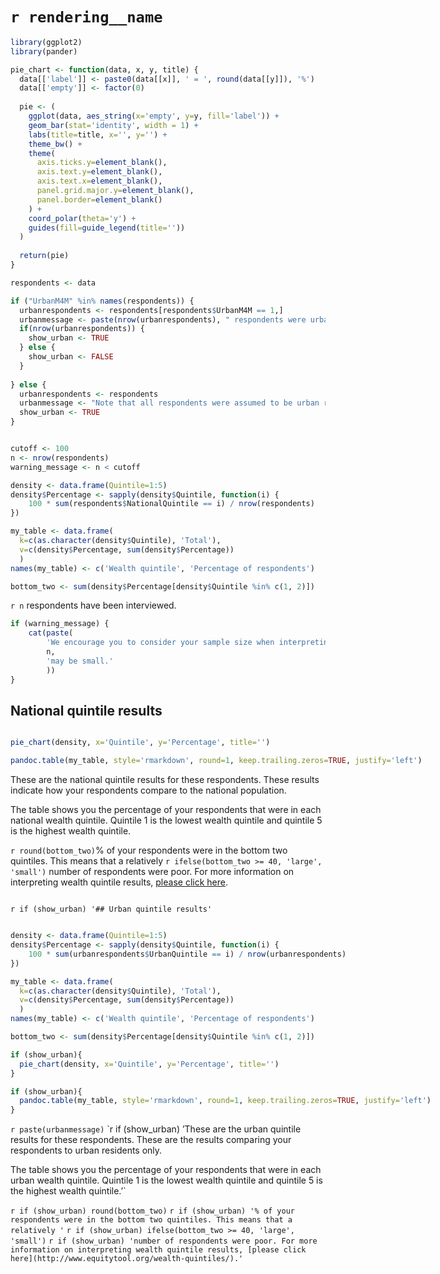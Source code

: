 # `r rendering__name`

```r
library(ggplot2)
library(pander)

pie_chart <- function(data, x, y, title) {
  data[['label']] <- paste0(data[[x]], ' = ', round(data[[y]]), '%')
  data[['empty']] <- factor(0)
  
  pie <- (
    ggplot(data, aes_string(x='empty', y=y, fill='label')) +
    geom_bar(stat='identity', width = 1) +
    labs(title=title, x='', y='') + 
    theme_bw() +
    theme(
      axis.ticks.y=element_blank(),
      axis.text.y=element_blank(),
      axis.text.x=element_blank(),
      panel.grid.major.y=element_blank(),
      panel.border=element_blank()
    ) +
    coord_polar(theta='y') +
    guides(fill=guide_legend(title=''))
  )
  
  return(pie)  
}

respondents <- data

if ("UrbanM4M" %in% names(respondents)) {
  urbanrespondents <- respondents[respondents$UrbanM4M == 1,]
  urbanmessage <- paste(nrow(urbanrespondents), " respondents were urban residents.")
  if(nrow(urbanrespondents)) {
    show_urban <- TRUE
  } else {
    show_urban <- FALSE
  }
    
} else {
  urbanrespondents <- respondents
  urbanmessage <- "Note that all respondents were assumed to be urban residents."
  show_urban <- TRUE
}


cutoff <- 100
n <- nrow(respondents)
warning_message <- n < cutoff

density <- data.frame(Quintile=1:5)
density$Percentage <- sapply(density$Quintile, function(i) {
    100 * sum(respondents$NationalQuintile == i) / nrow(respondents)
})

my_table <- data.frame(
  k=c(as.character(density$Quintile), 'Total'),
  v=c(density$Percentage, sum(density$Percentage))
  )
names(my_table) <- c('Wealth quintile', 'Percentage of respondents')

bottom_two <- sum(density$Percentage[density$Quintile %in% c(1, 2)])
```

`r n` respondents have been interviewed.

```r
if (warning_message) {
    cat(paste(
        'We encourage you to consider your sample size when interpreting results. This sample of',
        n,
        'may be small.'
        ))
}
```

## National quintile results

<div style="float: left;">
```r
pie_chart(density, x='Quintile', y='Percentage', title='')
```

```r
pandoc.table(my_table, style='rmarkdown', round=1, keep.trailing.zeros=TRUE, justify='left')
```
</div>

These are the national quintile results for these respondents. These results indicate how your respondents compare to the national population.

The table shows you the percentage of your respondents that were
in each national wealth quintile.  Quintile 1 is the lowest wealth quintile and quintile 5 is the highest wealth quintile.

`r round(bottom_two)`% of your respondents were in the bottom two
quintiles. This means that a relatively `r ifelse(bottom_two >= 40,
'large', 'small')` number of respondents were poor. For more
information on interpreting wealth quintile results,
[please click here](http://www.equitytool.org/wealth-quintiles/).


<div style="clear: both;"></div>


`r if (show_urban) '## Urban quintile results'`

<div style="float: left;">
```r
density <- data.frame(Quintile=1:5)
density$Percentage <- sapply(density$Quintile, function(i) {
    100 * sum(urbanrespondents$UrbanQuintile == i) / nrow(urbanrespondents)
})

my_table <- data.frame(
  k=c(as.character(density$Quintile), 'Total'),
  v=c(density$Percentage, sum(density$Percentage))
  )
names(my_table) <- c('Wealth quintile', 'Percentage of respondents')

bottom_two <- sum(density$Percentage[density$Quintile %in% c(1, 2)])

if (show_urban){
  pie_chart(density, x='Quintile', y='Percentage', title='')
}
```

```r
if (show_urban){
  pandoc.table(my_table, style='rmarkdown', round=1, keep.trailing.zeros=TRUE, justify='left')
}
```
</div>

`r paste(urbanmessage)`
`r if (show_urban) 'These are the urban quintile results for these respondents. These are the results comparing your respondents to urban residents only. 

The table shows you the percentage of your respondents that were
in each urban wealth quintile. Quintile 1 is the lowest wealth quintile and quintile 5 is the highest wealth quintile.'`

`r if (show_urban) round(bottom_two)`
`r if (show_urban) '% of your respondents were in the bottom two
quintiles. This means that a relatively '`
`r if (show_urban) ifelse(bottom_two >= 40,
'large', 'small')` 
`r if (show_urban) 'number of respondents were poor. For more
information on interpreting wealth quintile results,
[please click here](http://www.equitytool.org/wealth-quintiles/).'`


<div style="clear: both;margin-bottom:120px;"></div>
